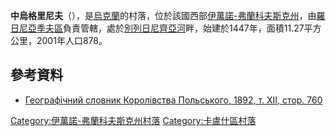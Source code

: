 {{coord|48|55|28|N|24|21|10|E|scale:30000|display=title}}

'''中烏格里尼夫'''（{{lang-uk|Середній Угринів}}），是[[烏克蘭|烏克蘭]]的村落，位於該國西部[[伊萬諾-弗蘭科夫斯克州|伊萬諾-弗蘭科夫斯克州]]，由[[羅日尼亞季夫區|羅日尼亞季夫區]]負責管轄，處於[[別列日尼齊亞河_(利姆尼齊亞河支流)|別列日尼齊亞河]]畔，始建於1447年，面積11.27平方公里，2001年人口878。

==參考資料==
* [http://dir.icm.edu.pl/pl/Slownik_geograficzny/Tom_XII/760 Географічний словник Королівства Польського, 1892, т. ХІІ, стор. 760]{{Wayback|url=http://dir.icm.edu.pl/pl/Slownik_geograficzny/Tom_XII/760 |date=20141210060136 }}

{{DEFAULTSORT:Середній Угринів}}
[[Category:伊萬諾-弗蘭科夫斯克州村落|Category:伊萬諾-弗蘭科夫斯克州村落]]
[[Category:卡盧什區村落|Category:卡盧什區村落]]


{{IvanoFrankivsk-geo-stub}}